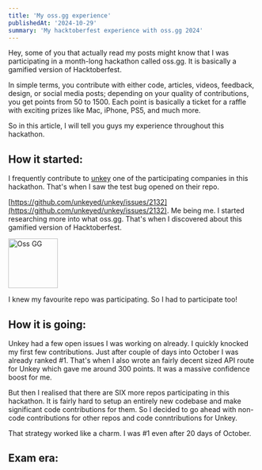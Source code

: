 ```yaml
---
title: 'My oss.gg experience'
publishedAt: '2024-10-29'
summary: 'My hacktoberfest experience with oss.gg 2024'
---
```


Hey, some of you that actually read my posts might know that I was participating in a month-long hackathon called oss.gg. It is basically a gamified version of Hacktoberfest.

In simple terms, you contribute with either code, articles, videos, feedback, design, or social media posts; depending on your quality of contributions, you get points from 50 to 1500. Each point is basically a ticket for a raffle with exciting prizes like Mac, iPhone, PS5, and much more.

So in this article, I will tell you guys my experience throughout this hackathon.

## How it started:

I frequently contribute to [unkey](https://unkey.com) one of the participating companies in this hackathon. That's when I saw the test bug opened on their repo.

[https://github.com/unkeyed/unkey/issues/2132](https://github.com/unkeyed/unkey/issues/2132). Me being me. I started researching more into what oss.gg. That's when I discovered about this gamified version of Hacktoberfest. 

<img src="https://raw.githubusercontent.com/harshsbhat/images/main/ossgg.png" alt="Oss GG" height="100" />

I knew my favourite repo was participating. So I had to participate too!

## How it is going:

Unkey had a few open issues I was working on already. I quickly knocked my first few contributions. Just after couple of days into October I was already ranked #1. That's when I also wrote an fairly decent sized API route for Unkey which gave me around 300 points. It was a massive confidence boost for me.

But then I realised that there are SIX more repos participating in this hackathon. It is fairly hard to setup an entirely new codebase and make significant code contributions for them. So I decided to go ahead with non-code contributions for other repos and code conntributions for Unkey.

That strategy worked like a charm. I was #1 even after 20 days of October.

## Exam era:

